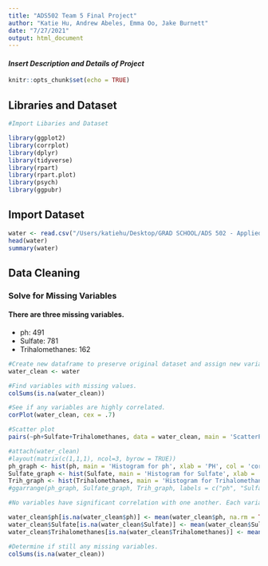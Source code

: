 ```yaml
---
title: "ADS502 Team 5 Final Project"
author: "Katie Hu, Andrew Abeles, Emma Oo, Jake Burnett"
date: "7/27/2021"
output: html_document
---
```


#### *Insert Description and Details of Project*

```r
knitr::opts_chunk$set(echo = TRUE)
```

## Libraries and Dataset
```r
#Import Libaries and Dataset

library(ggplot2)
library(corrplot)
library(dplyr)
library(tidyverse)
library(rpart)
library(rpart.plot)
library(psych)
library(ggpubr)
```

## Import Dataset
```r
water <- read.csv("/Users/katiehu/Desktop/GRAD SCHOOL/ADS 502 - Applied Data Mining/Team Project/water_potability.csv", header=TRUE, sep=',')
head(water)
summary(water)
```

## Data Cleaning
### Solve for Missing Variables
#### There are three missing variables. 
- ph: 491
- Sulfate: 781
- Trihalomethanes: 162

```r
#Create new dataframe to preserve original dataset and assign new variable.
water_clean <- water
```

```r
#Find variables with missing values.
colSums(is.na(water_clean))
```

```r
#See if any variables are highly correlated. 
corPlot(water_clean, cex = .7)
```

```r
#Scatter plot
pairs(~ph+Sulfate+Trihalomethanes, data = water_clean, main = 'ScatterPlot Matrix')
```
```r
#attach(water_clean)
#layout(matrix(c(1,1,1), ncol=3, byrow = TRUE))
ph_graph <- hist(ph, main = 'Histogram for ph', xlab = 'PH', col = 'cornflowerblue')
Sulfate_graph <- hist(Sulfate, main = 'Histogram for Sulfate', xlab = 'Sulfate', col = 'cornflowerblue')
Trih_graph <- hist(Trihalomethanes, main = 'Histogram for Trihalomethanes', xlab = 'Trihalomethanes', col = 'cornflowerblue')
#ggarrange(ph_graph, Sulfate_graph, Trih_graph, labels = c("ph", "Sulfate", "Trihalomethanes"), ncol = 3, nrow = 1)
```

```r
#No variables have significant correlation with one another. Each variable with missing values has a normal distribution. With this, the missing values were replaced with the mean.

water_clean$ph[is.na(water_clean$ph)] <- mean(water_clean$ph, na.rm = TRUE)
water_clean$Sulfate[is.na(water_clean$Sulfate)] <- mean(water_clean$Sulfate, na.rm = TRUE)
water_clean$Trihalomethanes[is.na(water_clean$Trihalomethanes)] <- mean(water_clean$Trihalomethanes, na.rm = TRUE)
```

```r
#Determine if still any missing variables.
colSums(is.na(water_clean))
```